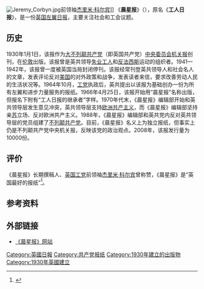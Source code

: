 {{noteTA
| 1 = zh-cn:杰里米·科尔宾;zh-tw:傑瑞米·柯賓;zh-hk:郝爾彬;
}}
{{Infobox Newspaper
| 名称    = 晨星报<br/><small>Morning Star<small>
| 报头    = Morning star logo 2018.svg
| 类型    = [[日报|日报]]
| 版式    = [[小报|小报]]
| 拥有者  = 
| 出版商  = {{link-en|人民出版印刷协会|People's Press Printing Society}}
| 编辑    = {{link-en|本·查科|Ben Chacko}}
| 创刊日  = 1930年1月1日
| 政治立场 = [[左翼|左翼]]
| 语言    = [[英语|英语]]
| ISSN    = 0307-1758
| 网站    = https://morningstaronline.co.uk/
}}
[[File:Jeremy_Corbyn.jpg|right]]前领袖[[杰里米·科尔宾|杰里米·科尔宾]]]]
《'''晨星报'''》（{{lang-en|Morning Star}}），原名《'''工人日报'''》，是一份[[英国|英国]][[左翼|左翼]][[日报|日报]]，主要关注社会和工会议题。

==历史==
1930年1月1日，该报作为[[大不列颠共产党|大不列颠共产党]]（即英国共产党）[[中央委员会|中央委员会]][[机关报|机关报]]创刊，在[[伦敦|伦敦]]出版。该报曾是英共领导[[失业|失业]][[工人|工人]]和[[反法西斯|反法西斯]]运动的组织者。1941—1942年，该报曾一度被英国当局封闭停刊。该报经常刊登英共领导人和社会名人的文章，发表评论反对[[美国|美国]]的对外政策和战争，发表读者来信，要求改善劳动人民的生活状况等。1964年10月，[[工党_(英国)|工党]]执政后，英共提出以该报为基础创办一份为所有左翼和进步力量服务的报纸。1966年4月25日，该报开始用“晨星报”名称出版，但报名下附有“工人日报的继承者”字样。1970年代末，《晨星报》编辑部开始和英共领导层发生意见冲突，英共领导层支持[[欧洲共产主义|欧洲共产主义]]，而《晨星报》编辑部坚持亲[[苏联|苏]]立场、反对欧洲共产主义。1988年，《晨星报》编辑部和英共党内反对英共领导层的党员组建了[[不列颠共产党|不列颠共产党]]。目前，《晨星报》名义上为独立报纸，但事实上仍是不列颠共产党中央机关报，反映该党的政治观点。2008年，该报发行量为10000份。

==评价==
《晨星报》长期撰稿人、[[英国工党|英国工党]]前领袖[[杰里米·科尔宾|杰里米·科尔宾]]曾称赞，《晨星报》是“英国最好的报纸”<ref>{{Cite web |url=http://news.gmw.cn/2018-04/21/content_28422351.htm |title=为了马克思主义在英国世代传承——伦敦马克思纪念图书馆采访记 |access-date=2019-11-08 |archive-date=2019-11-08 |archive-url=https://web.archive.org/web/20191108031026/http://news.gmw.cn/2018-04/21/content_28422351.htm |dead-url=no }}</ref>。

==参考资料==
{{reflist}}

==外部链接==
*[http://www.morningstaronline.co.uk/ 《晨星报》网站] {{Wayback|url=http://www.morningstaronline.co.uk/ |date=20211224202027 }}
{{英國媒體}}

[[Category:英國日報|Category:英國日報]]
[[Category:共产党报纸|Category:共产党报纸]]
[[Category:1930年建立的出版物|Category:1930年建立的出版物]]
[[Category:1930年英國建立|Category:1930年英國建立]]